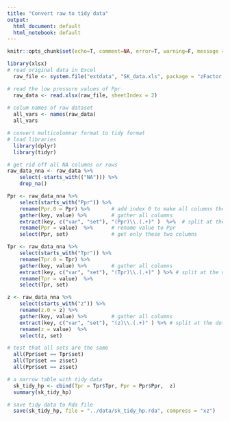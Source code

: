 ```yaml
---
title: "Convert raw to tidy data"
output:
  html_document: default
  html_notebook: default
---
```


```r
knitr::opts_chunk$set(echo=T, comment=NA, error=T, warning=F, message = F, fig.align = 'center', cache = FALSE, cache.comments = FALSE, results = "hold")
```


```r
library(xlsx)
# read original data in Excel
  raw_file <- system.file("extdata", "SK_data.xls", package = "zFactor.DL")

# read the low pressure values of Ppr
  raw_data <- read.xlsx(raw_file, sheetIndex = 2)
  
# colum names of raw dataset
  all_vars <- names(raw_data)
  all_vars
```



```r
# convert multicolumnar format to tidy format
# load libraries
  library(dplyr)
  library(tidyr)

# get rid off all NA columns or rows
raw_data_nna <- raw_data %>% 
    select(-starts_with(("NA"))) %>% 
    drop_na()

Ppr <- raw_data_nna %>%
    select(starts_with("Ppr")) %>%
    rename(Ppr.0 = Ppr) %>%       # add index 0 to make all columns the same
    gather(key, value) %>%        # gather all columns
    extract(key, c("var", "set"), "(Ppr)\\.(.+)" )  %>%  # split at the dot
    rename(Ppr = value)  %>%      # rename value to Ppr
    select(Ppr, set)              # get only these two columns

Tpr <- raw_data_nna %>%
    select(starts_with("Tpr")) %>%
    rename(Tpr.0 = Tpr) %>%
    gather(key, value) %>%        # gather all columns
    extract(key, c("var", "set"), "(Tpr)\\.(.+)" ) %>% # split at the dot
    rename(Tpr = value)  %>%
    select(Tpr, set)

z <- raw_data_nna %>%
    select(starts_with("z")) %>%
    rename(z.0 = z) %>%
    gather(key, value) %>%        # gather all columns
    extract(key, c("var", "set"), "(z)\\.(.+)" ) %>% # split at the dot
    rename(z = value)  %>%
    select(z, set)
```

```r
# test that all sets are the same
  all(Ppr$set == Tpr$set)
  all(Tpr$set == z$set)
  all(Ppr$set == z$set)
```

```r
# a narrow table with tidy data
  sk_tidy_hp <- cbind(Tpr = Tpr$Tpr, Ppr = Ppr$Ppr,  z)
  summary(sk_tidy_hp)
```

```r
# save tidy data to Rda file
  save(sk_tidy_hp, file = "../data/sk_tidy_hp.rda", compress = "xz")
```


